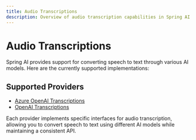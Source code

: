 ```yaml
---
title: Audio Transcriptions
description: Overview of audio transcription capabilities in Spring AI
---
```


# Audio Transcriptions

Spring AI provides support for converting speech to text through various AI models. Here are the currently supported implementations:

## Supported Providers

- [Azure OpenAI Transcriptions](/spring4ai/api/audio/transcriptions/azure-openai-transcriptions)
- [OpenAI Transcriptions](/spring4ai/api/audio/transcriptions/openai-transcriptions)

Each provider implements specific interfaces for audio transcription, allowing you to convert speech to text using different AI models while maintaining a consistent API. 